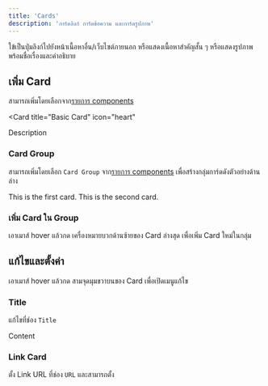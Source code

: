 ```yaml
---
title: 'Cards'
description: 'การ์ดลิงก์ การ์ดข้อความ และการ์ดรูปภาพ'
---
```


ใข้เป็นปุ่มลิงก์ไปยังหน้าเนื้อหาอื่น/เว็บไซต์ภายนอก หรือแสดงเนื้อหาสำคัญสั้น ๆ หรือแสดงรูปภาพพร้อมชื่อเรื่องและคำอธิบาย

## เพิ่ม Card

สามารถเพิ่มโดยเลือกจาก[รายการ components](/it/guide/edit/components/basicblocks#เริ่มใช้-components)

<Card
  title="Basic Card"
  icon="heart"
>
  Description
</Card>

### Card Group

สามารถเพิ่มโดยเลือก `Card Group` จาก[รายการ components](/it/guide/edit/components/basicblocks#เริ่มใช้-components) เพื่อสร้างกลุ่มการ์ดดังตัวอย่างด้านล่าง

<Columns cols={2}>
  <Card title="First Card" icon="sidebar">
    This is the first card.
  </Card>

  <Card title="Second Card" icon="sidebar-flip">
    This is the second card.
  </Card>
</Columns>

### เพิ่ม Card ใน Group

เอาเมาส์ hover แล้วกด <Icon icon="plus"/> เครื่องหมายบวกด้านซ้ายของ Card ล่างสุด เพื่อเพิ่ม Card ใหม่ในกลุ่ม

## แก้ไขและตั้งค่า

เอาเมาส์ hover แล้วกด <Icon icon="ellipsis-vertical"/> สามจุดมุมขวาบนของ Card เพื่อเปิดเมนูแก้ไข

### Title

แก้ไขที่ช่อง `Title`

<Card title="Title">Content</Card>

### Link Card

ตั้ง Link URL ที่ช่อง `URL` และสามารถตั้ง
